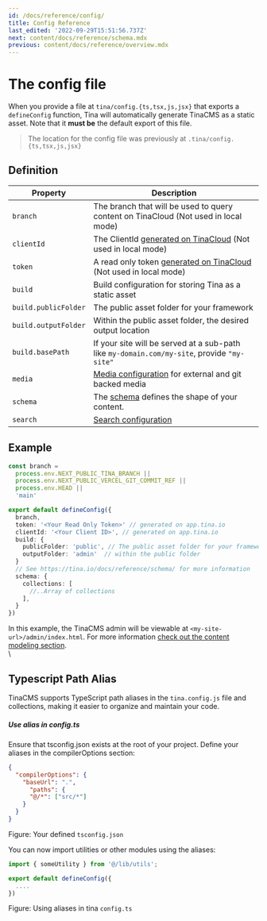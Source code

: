 ```yaml
---
id: /docs/reference/config/
title: Config Reference
last_edited: '2022-09-29T15:51:56.737Z'
next: content/docs/reference/schema.mdx
previous: content/docs/reference/overview.mdx
---
```


# The config file

When you provide a file at `tina/config.{ts,tsx,js,jsx}` that exports a `defineConfig` function,
Tina will automatically generate TinaCMS as a static asset. Note that it **must be** the default export of this file.

> The location for the config file was previously at `.tina/config.{ts,tsx,js,jsx}`

## Definition

| Property             | Description                                                                                                          |
| -------------------- | -------------------------------------------------------------------------------------------------------------------- |
| `branch`             | The branch that will be used to query content on TinaCloud (Not used in local mode)                                  |
| `clientId`           | The ClientId [generated on TinaCloud](/docs/tina-cloud/dashboard/) (Not used in local mode)                          |
| `token`              | A read only token [generated on TinaCloud](/docs/tina-cloud/dashboard/projects/#api-tokens) (Not used in local mode) |
| `build`              | Build configuration for storing Tina as a static asset                                                               |
| `build.publicFolder` | The public asset folder for your framework                                                                           |
| `build.outputFolder` | Within the public asset folder, the desired output location                                                          |
| `build.basePath`     | If your site will be served at a sub-path like `my-domain.com/my-site`, provide `"my-site"`                          |
| `media`              | [Media configuration](/docs/reference/media/overview/) for external and git backed media                             |
| `schema`             | The [schema](/docs/reference/schema/) defines the shape of your content.                                             |
| `search`             | [Search configuration](/docs/reference/search/overview/#configuration)                                               |

## Example

```ts
const branch =
  process.env.NEXT_PUBLIC_TINA_BRANCH ||
  process.env.NEXT_PUBLIC_VERCEL_GIT_COMMIT_REF ||
  process.env.HEAD ||
  'main'

export default defineConfig({
  branch,
  token: '<Your Read Only Token>' // generated on app.tina.io
  clientId: '<Your Client ID>', // generated on app.tina.io
  build: {
    publicFolder: 'public', // The public asset folder for your framework
    outputFolder: 'admin'  // within the public folder
  }
  // See https://tina.io/docs/reference/schema/ for more information
  schema: {
    collections: [
      //..Array of collections
    ],
  }
})
```

In this example, the TinaCMS admin will be viewable at `<my-site-url>/admin/index.html`.
For more information [check out the content modeling section](/docs/schema/).\
\


## Typescript Path Alias 

TinaCMS supports TypeScript path aliases in the `tina.config.js` file and collections, making it easier to organize and maintain your code.

##### Use alias in config.ts

Ensure that tsconfig.json exists at the root of your project. Define your aliases in the compilerOptions section:

```json
{
  "compilerOptions": {
    "baseUrl": ".",
      "paths": {
      "@/*": ["src/*"]
    }
  }
}
```

Figure: Your defined `tsconfig.json`

You can now import utilities or other modules using the aliases:

```typescript
import { someUtility } from '@/lib/utils';

export default defineConfig({
  ....
})
```

Figure: Using aliases in tina `config.ts`
